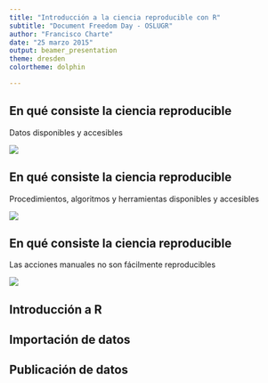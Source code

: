 ```yaml
---
title: "Introducción a la ciencia reproducible con R"
subtitle: "Document Freedom Day - OSLUGR"
author: "Francisco Charte"
date: "25 marzo 2015"
output: beamer_presentation
theme: dresden
colortheme: dolphin

---
```


## En qué consiste la ciencia reproducible
Datos disponibles y accesibles

![](DatosAccesibles.png)

## En qué consiste la ciencia reproducible
Procedimientos, algoritmos y herramientas disponibles y accesibles

![](Procedimientos.png)

## En qué consiste la ciencia reproducible
Las acciones manuales no son fácilmente reproducibles

![](Automatizacion.png)


## Introducción a R

## Importación de datos

## Publicación de datos
